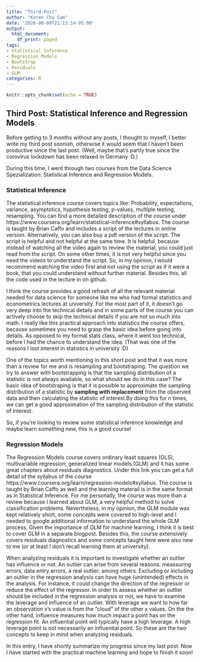 ```yaml
---
title: "Third-Post"
author: "Karen Chu Sam"
date: '2020-08-09T21:13:14-05:00'
output:
  html_document:
    df_print: paged
tags:
- Statistical Inference
- Regression Models
- Bootstrap
- Residuals
- GLM
categories: R
---
```


```r
knitr::opts_chunk$set(echo = TRUE)
```

## Third Post: Statistical Inference and Regression Models

Before getting to 3 months without any posts, I thought to myself, I better write my third post soonish, otherwise it would seem that I haven't been productive since the last post. (Well, maybe that's partly true since the corovirus lockdown has been relaxed in Germany :D.)

During this time, I went through two courses from the Data Science Spezialization: Statistical Inference and Regression Models.  

### Statistical Inference

The statistical inference course covers topics like: Probability, expectations, variance, asymptotics, hypothesis testing, p-values, multiple testing, resampling. You can find a more detailed description of the course under https://www.coursera.org/learn/statistical-inference#syllabus. The course is taught by Brian Caffo and includes a script of the lectures in online version. Alternatively, you can also buy a pdf version of the script. The script is helpful and not helpful at the same time. It is helpful, because instead of watching all the video again to review the material, you could just read from the script. On some other times, it is not very helpful since you need the videos to understand the script. So, in my opinion, I would recommend watching the video first and not using the script as if it were a book, that you could understand without further material. Besides this, all the code used in the lecture in on github. 

I think the course provides a good refresh of all the relevant material needed for data science for someone like me who had formal statistics and econometrics lectures at university. For the most part of it, it doesn't go very deep into the technical details and in some parts of the course you can actively choose to skip the technical details if you are not so much into math. I really like this practical approach into statistics the course offers, because sometimes you need to grasp the basic idea before going into details. As opposed to my formal stats class, where it went too technical, before I had the chance to understand the idea. (That was one of the reasons I lost interest in statistics in university :D)

One of the topics worth mentioning in this short post and that it was more than a review for me and is resampling and bootstraping. The question we try to answer with bootstrapping is that the sampling distribution of a statistic is not always available, so what should we do in this case? The basic idea of bootstraping is that it is possible to approximate the sampling distribution of a statistic by **sampling with replacement** from the observed data and then calculating the statistic of interest.By doing this for n times, we can get a good approximation of the sampling distribution of the statistic of interest. 

So, if you're looking to review some statistical inference knowledge and maybe learn something new, this is a good course!


### Regression Models

The Regression Models course covers ordinary least squares (OLS), multivariable regression, generalized linear models (GLM) and it has some great chapters about residuals diagnostics. Under this link you can get a full detail of the syllabus of the course https://www.coursera.org/learn/regression-models#syllabus. The course is taught by Brian Caffo as well and the learning materail is in the same format as in Statistical Inference. 
For me personally, the course was more than a review because I learned about GLM, a very helpful method to solve classification problems. Nevertheless, in my opinion, the GLM module was kept relatively short, some concepts were covered to high-level and I needed to google additional information to understand the whole GLM process. Given the importance of GLM for machine learning, I think it is best to cover GLM in a separate blogpost. Besides this, the course extensively covers residuals diagnostics and some concepts taught here were also new to me (or at least I don't recall learning them at university). 

When analyzing residuals it is important to investigate whether an outlier has influence or not. An outlier can arise from several reasons: meassuring errors, data entry errors, a real outlier, among others. Excluding or including an outlier in the regression analysis can have huge (unintended) effects in the analysis. For instance, it could change the direction of the regressor or reduce the effect of the regressor. In order to assess whether an outlier should be included in the regression analysis or not, we have to examine the leverage and influence of an outlier. With leverage we want to how far an observation x's value is from the "cloud" of the other x values. On the the other hand, influence measures how much impact a point has on the regression fit. An influential point will typically have a high leverage. A high leverage point is not necessarily an influential point. So these are the two concepts to keep in mind when analyzing residuals.

In this entry, I have shortly summarize my progress since my last post. Now I have started with the practical machine learning and hope to finish it soon!
